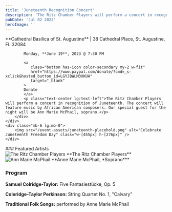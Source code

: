 ```yaml
---
title: 'Juneteenth Recognition Concert'
description: 'The Ritz Chamber Players will perform a concert in recognition of Juneteenth. The concert will feature music by African American composers. Our special guest for the night will be Ann Marie McPhail, soprano.'
pubDate: 'Jul 02 2022'
heroImage: ''
---
```


<div class="flex flex-col-reverse items-center lg:flex-row justify-between">
    <div>
        <div class="flex flex-col gap-4 max-w-[665px] items-center lg:items-start text-center sm:text-left">
            **Cathedral Basilica of St. Augustine** | 38 Cathedral Place, St. Augustine, FL 32084

            Monday, **June 19**, 2023 @ 7:30 PM

            <a
               class="button has-icon color-secondary my-2 w-fit"
               href="https://www.paypal.com/donate/?cmd=_s-xclick&hosted_button_id=LGYJBWLM3XKUA"
               target="_blank"
            >
            Donate
            </a>
            <p class="text-center lg:text-left">The Ritz Chamber Players will perform a concert in recognition of Juneteenth. The concert will feature music by African American composers. Our special guest for the night will be Ann Marie McPhail, soprano.</p>
        </div>
    </div>
    <div class="mb-6 lg:mb-0">
        <img src="/event-assets/juneteenth-placehold.png" alt="Celebrate Juneteenth Freedom Day" class="w-[455px] h-[276px]" />
    </div>

</div>

<div class="flex flex-col items-center lg:items-start lg:flex-row custom:justify-center custom:gap-5 post-custom:justify-between post-custom:gap-0 py-8 border-b-2 border-neutral-900 dark:border-neutral-300 mb-10 lg:mb-12">
    <div class="flex flex-col text-center lg:text-left">
        ### Featured Artists
        <div class="flex flex-col items-center sm:items-start sm:flex-row gap-10 my-4">
            <div>
                <img src="/event-assets/ritz.jpg" alt="The Ritz Chamber Players" class="w-[300px] h-[300px]" />
                **The Ritz Chamber Players**
            </div>
            <div>
                <img src="/event-assets/ann-marie-mcphail.png" alt="Ann Marie McPhail" class="w-[200px] h-[300px] pl-7 lg:pl-0" />
                **Anne Marie McPhail, *Soprano***
            </div>
        </div>
    </div>
    <div class="flex flex-col sm:text-center lg:text-left pt-6 lg:pt-0">
        <h3 class="text-center xl:text-left">Program</h3>
        <div class="flex flex-col gap-6 my-4 text-center post-custom:text-left">
            <p class="flex flex-col custom:flex-col post-custom:flex-row gap-2"><span><strong>Samuel Colridge-Taylor:</strong></span><span> Five Fantasiestücke, Op. 5</span></p>
            <p class="flex flex-col custom:flex-col post-custom:flex-row gap-2"><span><strong>Coleridge-Taylor Perkinson:</strong></span><span> String Quartet No. 1, "Calvary"</span></p>
            <p class="flex flex-col custom:flex-col post-custom:flex-row gap-2"><span><strong>Traditional Folk Songs:</strong></span><span> performed by Anne Marie McPhail</span></p>
        </div>
    </div>

</div>

